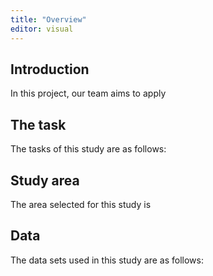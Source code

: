 ```yaml
---
title: "Overview"
editor: visual
---
```


## Introduction

In this project, our team aims to apply

## The task

The tasks of this study are as follows:

## Study area

The area selected for this study is

## Data 

The data sets used in this study are as follows:
